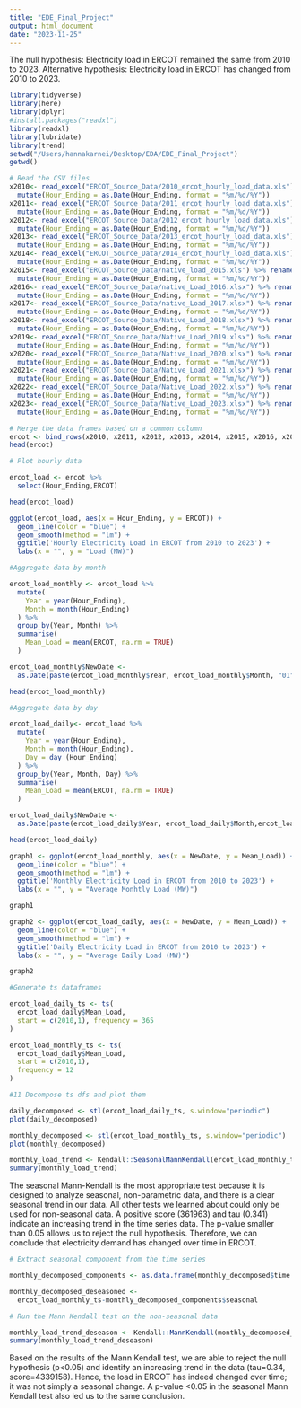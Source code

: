 ```yaml
---
title: "EDE_Final_Project"
output: html_document
date: "2023-11-25"
---
```


The null hypothesis: Electricity load in ERCOT remained the same from 2010 to 2023. 
Alternative hypothesis: Electricity load in ERCOT has changed from 2010 to 2023. 

```r
library(tidyverse)
library(here)
library(dplyr)
#install.packages("readxl")
library(readxl)
library(lubridate)
library(trend)
setwd("/Users/hannakarnei/Desktop/EDA/EDE_Final_Project")
getwd()
```

```r
# Read the CSV files
x2010<- read_excel("ERCOT_Source_Data/2010_ercot_hourly_load_data.xls") %>% rename(Hour_Ending = Hour_End) %>%
  mutate(Hour_Ending = as.Date(Hour_Ending, format = "%m/%d/%Y"))
x2011<- read_excel("ERCOT_Source_Data/2011_ercot_hourly_load_data.xls") %>% rename(Hour_Ending = Hour_End) %>%
  mutate(Hour_Ending = as.Date(Hour_Ending, format = "%m/%d/%Y"))
x2012<- read_excel("ERCOT_Source_Data/2012_ercot_hourly_load_data.xls") %>% rename(Hour_Ending = Hour_End) %>%
  mutate(Hour_Ending = as.Date(Hour_Ending, format = "%m/%d/%Y"))
x2013<- read_excel("ERCOT_Source_Data/2013_ercot_hourly_load_data.xls") %>% rename(Hour_Ending = Hour_End) %>%
  mutate(Hour_Ending = as.Date(Hour_Ending, format = "%m/%d/%Y"))
x2014<- read_excel("ERCOT_Source_Data/2014_ercot_hourly_load_data.xls") %>% rename(Hour_Ending = Hour_End) %>%
  mutate(Hour_Ending = as.Date(Hour_Ending, format = "%m/%d/%Y"))
x2015<- read_excel("ERCOT_Source_Data/native_load_2015.xls") %>% rename(Hour_Ending = Hour_End) %>%
  mutate(Hour_Ending = as.Date(Hour_Ending, format = "%m/%d/%Y"))
x2016<- read_excel("ERCOT_Source_Data/native_Load_2016.xlsx") %>% rename(Hour_Ending = Hour_End) %>%
  mutate(Hour_Ending = as.Date(Hour_Ending, format = "%m/%d/%Y"))
x2017<- read_excel("ERCOT_Source_Data/native_Load_2017.xlsx") %>% rename(Hour_Ending = "Hour Ending") %>%
  mutate(Hour_Ending = as.Date(Hour_Ending, format = "%m/%d/%Y"))
x2018<- read_excel("ERCOT_Source_Data/Native_Load_2018.xlsx") %>% rename(Hour_Ending = "HourEnding") %>%
  mutate(Hour_Ending = as.Date(Hour_Ending, format = "%m/%d/%Y"))
x2019<- read_excel("ERCOT_Source_Data/Native_Load_2019.xlsx") %>% rename(Hour_Ending = "HourEnding") %>%
  mutate(Hour_Ending = as.Date(Hour_Ending, format = "%m/%d/%Y"))
x2020<- read_excel("ERCOT_Source_Data/Native_Load_2020.xlsx") %>% rename(Hour_Ending = "HourEnding") %>%
  mutate(Hour_Ending = as.Date(Hour_Ending, format = "%m/%d/%Y"))
x2021<- read_excel("ERCOT_Source_Data/Native_Load_2021.xlsx") %>% rename(Hour_Ending = "Hour Ending") %>%
  mutate(Hour_Ending = as.Date(Hour_Ending, format = "%m/%d/%Y"))
x2022<- read_excel("ERCOT_Source_Data/Native_Load_2022.xlsx") %>% rename(Hour_Ending = "Hour Ending") %>%
  mutate(Hour_Ending = as.Date(Hour_Ending, format = "%m/%d/%Y"))
x2023<- read_excel("ERCOT_Source_Data/Native_Load_2023.xlsx") %>% rename(Hour_Ending = "Hour Ending") %>%
  mutate(Hour_Ending = as.Date(Hour_Ending, format = "%m/%d/%Y"))

# Merge the data frames based on a common column
ercot <- bind_rows(x2010, x2011, x2012, x2013, x2014, x2015, x2016, x2017, x2018, x2019, x2020, x2021, x2022, x2023)
head(ercot)

```
```r

# Plot hourly data 

ercot_load <- ercot %>%
  select(Hour_Ending,ERCOT)

head(ercot_load)

ggplot(ercot_load, aes(x = Hour_Ending, y = ERCOT)) +
  geom_line(color = "blue") +
  geom_smooth(method = "lm") +
  ggtitle('Hourly Electricity Load in ERCOT from 2010 to 2023') + 
  labs(x = "", y = "Load (MW)")
```

```r
#Aggregate data by month

ercot_load_monthly <- ercot_load %>%
  mutate(
    Year = year(Hour_Ending),
    Month = month(Hour_Ending)
  ) %>%
  group_by(Year, Month) %>%
  summarise(
    Mean_Load = mean(ERCOT, na.rm = TRUE)
  )

ercot_load_monthly$NewDate <- 
  as.Date(paste(ercot_load_monthly$Year, ercot_load_monthly$Month, "01", sep = "-"))

head(ercot_load_monthly)

```
```r

#Aggregate data by day 

ercot_load_daily<- ercot_load %>%
  mutate(
    Year = year(Hour_Ending),
    Month = month(Hour_Ending),
    Day = day (Hour_Ending)
  ) %>%
  group_by(Year, Month, Day) %>%
  summarise(
    Mean_Load = mean(ERCOT, na.rm = TRUE)
  )

ercot_load_daily$NewDate <- 
  as.Date(paste(ercot_load_daily$Year, ercot_load_daily$Month,ercot_load_daily$Day, sep = "-"))

head(ercot_load_daily)

```


```r
graph1 <- ggplot(ercot_load_monthly, aes(x = NewDate, y = Mean_Load)) +
  geom_line(color = "blue") +
  geom_smooth(method = "lm") +
  ggtitle('Monthly Electricity Load in ERCOT from 2010 to 2023') + 
  labs(x = "", y = "Average Monhtly Load (MW)")

graph1

```


```r
graph2 <- ggplot(ercot_load_daily, aes(x = NewDate, y = Mean_Load)) +
  geom_line(color = "blue") +
  geom_smooth(method = "lm") +
  ggtitle('Daily Electricity Load in ERCOT from 2010 to 2023') + 
  labs(x = "", y = "Average Daily Load (MW)")

graph2 
```

```r
#Generate ts dataframes 

ercot_load_daily_ts <- ts(
  ercot_load_daily$Mean_Load,
  start = c(2010,1), frequency = 365
)

ercot_load_monthly_ts <- ts(
  ercot_load_daily$Mean_Load,
  start = c(2010,1),
  frequency = 12
)

```

```r
#11 Decompose ts dfs and plot them 

daily_decomposed <- stl(ercot_load_daily_ts, s.window="periodic")
plot(daily_decomposed)

monthly_decomposed <- stl(ercot_load_monthly_ts, s.window="periodic")
plot(monthly_decomposed)
```
```r
monthly_load_trend <- Kendall::SeasonalMannKendall(ercot_load_monthly_ts)
summary(monthly_load_trend)
```

The seasonal Mann-Kendall is the most appropriate test because it is designed to analyze seasonal, non-parametric data, and there is a clear seasonal trend in our data. All other tests we learned about could only be used for non-seasonal data. A positive score (361963) and tau (0.341) indicate an increasing trend in the time series data. The p-value smaller than 0.05 allows us to reject the null hypothesis. Therefore, we can conclude that electricity demand has changed over time in ERCOT. 


```r
# Extract seasonal component from the time series 

monthly_decomposed_components <- as.data.frame(monthly_decomposed$time.series[,1:3])

monthly_decomposed_deseasoned <- 
  ercot_load_monthly_ts-monthly_decomposed_components$seasonal

# Run the Mann Kendall test on the non-seasonal data

monthly_load_trend_deseason <- Kendall::MannKendall(monthly_decomposed_deseasoned)
summary(monthly_load_trend_deseason)

```
Based on the results of the Mann Kendall test, we are able to reject the null hypothesis (p<0.05) and identify an increasing trend in the data (tau=0.34, score=4339158). Hence, the load in ERCOT has indeed changed over time; it was not simply a seasonal change. A p-value <0.05  in the seasonal Mann Kendall test also led us to the same conclusion. 

